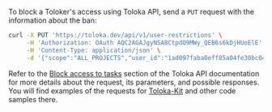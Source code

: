 To block a Toloker's access using Toloka API, send a `PUT` request with the information about the ban:

```bash
curl -X PUT 'https://toloka.dev/api/v1/user-restrictions' \
     -H 'Authorization: OAuth AQC2AGAJgyNSA8CtpdO9MWy_QEB6s6kDjHUoElE' \
     -H 'Content-Type: application/json' \
     -d '{"scope":"ALL_PROJECTS","user_id":"1ad097faba0eff85a04fe30bc04d53db","will_expire":"2030-01-01T00:00:00.000Z"}'
```

<Note mode="tip" title="Visit Toloka API reference">

Refer to the [Block access to tasks](https://toloka.ai/docs/api/api-reference/#put-/user-restrictions) section of the Toloka API documentation for more details about the request, its parameters, and possible responses. You will find examples of the requests for [Toloka-Kit](/docs/toloka-kit/) and other code samples there.

</Note>
